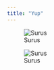 ```yaml
---
title: "Yup"
---
```


::: {layout-nrow=1}

![Surus](botanical-2.jpeg)



![Surus](botanical-2.jpeg)

:::